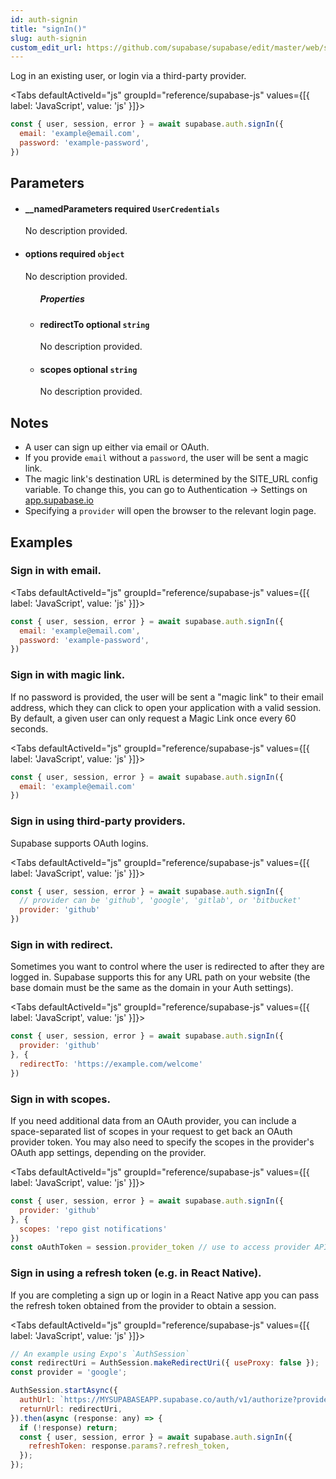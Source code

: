 ```yaml
---
id: auth-signin
title: "signIn()"
slug: auth-signin
custom_edit_url: https://github.com/supabase/supabase/edit/master/web/spec/supabase.yml
---
```



Log in an existing user, or login via a third-party provider.

<Tabs
  defaultActiveId="js"
  groupId="reference/supabase-js"
  values={[{ label: 'JavaScript', value: 'js' }]}>

<TabsPanel id="js" label="js">

```js
const { user, session, error } = await supabase.auth.signIn({
  email: 'example@email.com',
  password: 'example-password',
})
```


</TabsPanel>

</Tabs>

## Parameters


<ul className="method-list-group">
  
<li className="method-list-item">
  <h4 className="method-list-item-label">
    <span className="method-list-item-label-name">
      __namedParameters
    </span>
    <span className="method-list-item-label-badge required">
      required
    </span>
    <span className="method-list-item-validation">
      <code>UserCredentials</code>
    </span>
  </h4>
  <div class="method-list-item-description">

No description provided. 

  </div>
  
</li>


<li className="method-list-item">
  <h4 className="method-list-item-label">
    <span className="method-list-item-label-name">
      options
    </span>
    <span className="method-list-item-label-badge required">
      required
    </span>
    <span className="method-list-item-validation">
      <code>object</code>
    </span>
  </h4>
  <div class="method-list-item-description">

No description provided. 

  </div>
  
<ul className="method-list-group">
  <h5 class="method-list-title method-list-title-isChild expanded">Properties</h5>

<li className="method-list-item">
  <h4 className="method-list-item-label">
    <span className="method-list-item-label-name">
      redirectTo
    </span>
    <span className="method-list-item-label-badge false">
      optional
    </span>
    <span className="method-list-item-validation">
      <code>string</code>
    </span>
  </h4>
  <div class="method-list-item-description">

No description provided. 

  </div>
  
</li>


<li className="method-list-item">
  <h4 className="method-list-item-label">
    <span className="method-list-item-label-name">
      scopes
    </span>
    <span className="method-list-item-label-badge false">
      optional
    </span>
    <span className="method-list-item-validation">
      <code>string</code>
    </span>
  </h4>
  <div class="method-list-item-description">

No description provided. 

  </div>
  
</li>

</ul>

</li>

</ul>


## Notes

- A user can sign up either via email or OAuth.
- If you provide `email` without a `password`, the user will be sent a magic link.
- The magic link's destination URL is determined by the SITE_URL config variable. To change this, you can go to Authentication -> Settings on [app.supabase.io](https://app.supabase.io)
- Specifying a `provider` will open the browser to the relevant login page.










## Examples

### Sign in with email.



<Tabs
  defaultActiveId="js"
  groupId="reference/supabase-js"
  values={[{ label: 'JavaScript', value: 'js' }]}>

<TabsPanel id="js" label="js">

```js
const { user, session, error } = await supabase.auth.signIn({
  email: 'example@email.com',
  password: 'example-password',
})
```


</TabsPanel>

</Tabs>

### Sign in with magic link.

If no password is provided, the user will be sent a "magic link" to their email address, which they can click to open your application with a valid session. By default, a given user can only request a Magic Link once every 60 seconds.

<Tabs
  defaultActiveId="js"
  groupId="reference/supabase-js"
  values={[{ label: 'JavaScript', value: 'js' }]}>

<TabsPanel id="js" label="js">

```js
const { user, session, error } = await supabase.auth.signIn({
  email: 'example@email.com'
})
```


</TabsPanel>

</Tabs>

### Sign in using third-party providers.

Supabase supports OAuth logins.

<Tabs
  defaultActiveId="js"
  groupId="reference/supabase-js"
  values={[{ label: 'JavaScript', value: 'js' }]}>

<TabsPanel id="js" label="js">

```js
const { user, session, error } = await supabase.auth.signIn({
  // provider can be 'github', 'google', 'gitlab', or 'bitbucket'
  provider: 'github'
})
```


</TabsPanel>

</Tabs>

### Sign in with redirect.

Sometimes you want to control where the user is redirected to after they are logged in. Supabase supports this for 
any URL path on your website (the base domain must be the same as the domain in your Auth settings).


<Tabs
  defaultActiveId="js"
  groupId="reference/supabase-js"
  values={[{ label: 'JavaScript', value: 'js' }]}>

<TabsPanel id="js" label="js">

```js
const { user, session, error } = await supabase.auth.signIn({
  provider: 'github'
}, {
  redirectTo: 'https://example.com/welcome'
})
```


</TabsPanel>

</Tabs>

### Sign in with scopes.

If you need additional data from an OAuth provider, you can include a space-separated list of scopes in your request to get back an OAuth provider token.
You may also need to specify the scopes in the provider's OAuth app settings, depending on the provider.


<Tabs
  defaultActiveId="js"
  groupId="reference/supabase-js"
  values={[{ label: 'JavaScript', value: 'js' }]}>

<TabsPanel id="js" label="js">

```js
const { user, session, error } = await supabase.auth.signIn({
  provider: 'github'
}, {
  scopes: 'repo gist notifications'
})
const oAuthToken = session.provider_token // use to access provider API
```


</TabsPanel>

</Tabs>

### Sign in using a refresh token (e.g. in React Native).

If you are completing a sign up or login in a React Native app you can pass the refresh token obtained from the provider to obtain a session.


<Tabs
  defaultActiveId="js"
  groupId="reference/supabase-js"
  values={[{ label: 'JavaScript', value: 'js' }]}>

<TabsPanel id="js" label="js">

```js
// An example using Expo's `AuthSession`
const redirectUri = AuthSession.makeRedirectUri({ useProxy: false });
const provider = 'google';

AuthSession.startAsync({
  authUrl: `https://MYSUPABASEAPP.supabase.co/auth/v1/authorize?provider=${provider}&redirect_to=${redirectUri}`,
  returnUrl: redirectUri,
}).then(async (response: any) => {
  if (!response) return;
  const { user, session, error } = await supabase.auth.signIn({
    refreshToken: response.params?.refresh_token,
  });
});
```


</TabsPanel>

</Tabs>